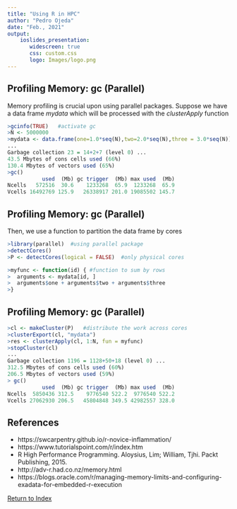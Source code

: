 ```yaml
---
title: "Using R in HPC"
author: "Pedro Ojeda"
date: "Feb., 2021"
output: 
    ioslides_presentation:
       widescreen: true
       css: custom.css
       logo: Images/logo.png
---
```


## Profiling Memory: gc (Parallel)

Memory profiling is crucial upon using parallel packages. Suppose we have a data frame *mydata* which will be processed with the *clusterApply* function

```r
>gcinfo(TRUE)   #activate gc 
>N <- 5000000
>mydata <- data.frame(one=1.0*seq(N),two=2.0*seq(N),three = 3.0*seq(N))
...
Garbage collection 23 = 14+2+7 (level 0) ... 
43.5 Mbytes of cons cells used (66%)
130.4 Mbytes of vectors used (65%)
>gc()
           used  (Mb) gc trigger  (Mb) max used  (Mb)
Ncells   572516  30.6    1233268  65.9  1233268  65.9
Vcells 16492769 125.9   26338917 201.0 19085502 145.7
```

## Profiling Memory: gc (Parallel)
Then, we use a function to partition the data frame by cores

```r
>library(parallel)  #using parallel package
>detectCores()
>P <- detectCores(logical = FALSE)  #only physical cores

>myfunc <- function(id) { #function to sum by rows
>  arguments <- mydata[id, ]
>  arguments$one + arguments$two + arguments$three
>}
```

## Profiling Memory: gc (Parallel)

```r
>cl <- makeCluster(P)   #distribute the work across cores
>clusterExport(cl, "mydata")
>res <- clusterApply(cl, 1:N, fun = myfunc)
>stopCluster(cl)
...
Garbage collection 1196 = 1128+50+18 (level 0) ... 
312.5 Mbytes of cons cells used (60%)
206.5 Mbytes of vectors used (59%)
> gc()
           used  (Mb) gc trigger  (Mb) max used  (Mb)
Ncells  5850436 312.5    9776540 522.2  9776540 522.2
Vcells 27062930 206.5   45804848 349.5 42982557 328.0
```

## References
* https://swcarpentry.github.io/r-novice-inflammation/
* https://www.tutorialspoint.com/r/index.htm
* R High Performance Programming. Aloysius, Lim; William, Tjhi. Packt Publishing, 2015.
* http://adv-r.had.co.nz/memory.html
* https://blogs.oracle.com/r/managing-memory-limits-and-configuring-exadata-for-embedded-r-execution

[Return to Index](index.html) 
